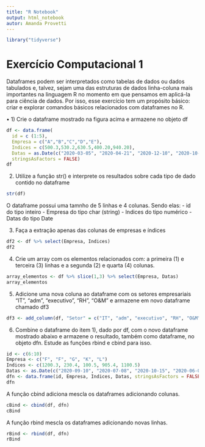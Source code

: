 ```yaml
---
title: "R Notebook"
output: html_notebook
autor: Amanda Provetti
---
```


```r
library("tidyverse")
```


# Exercício Computacional 1 #
Dataframes podem ser interpretados como tabelas de dados ou dados tabulados e, talvez, sejam uma
das estruturas de dados linha-coluna mais importantes na linguagem R no momento em que pensamos
em aplicá-la para ciência de dados. Por isso, esse exercício tem um propósito básico: criar e explorar
comandos básicos relacionados com dataframes no R.

• 1) Crie o dataframe mostrado na figura acima e armazene no objeto df
```r
df <- data.frame(
  id = c (1:5),
  Empresa = c("A","B","C","D","E"),
  Indices = c(500.3,530.2,630.5,400.20,940.20),
  Datas = as.Date(c("2020-03-05", "2020-04-21", "2020-12-10", "2020-10-15","2020-09-20")),
  stringsAsFactors = FALSE)
df
```
 
2) Utilize a função str() e interprete os resultados sobre cada tipo de dado contido no dataframe

```r
str(df)
```

 O dataframe possui uma tamnho de 5 linhas e 4 colunas. Sendo elas:
  - id  do tipo inteiro
  - Empresa do tipo char (string)
  - Indices do tipo numérico
  - Datas do tipo Date
  
3) Faça a extração apenas das colunas de empresas e índices
```r
df2 <- df %>% select(Empresa, Indices)
df2

```

4) Crie um array com os elementos relacionados com: a primeira (1) e terceira (3) linhas e a
segunda (2) e quarta (4) colunas.

```r
array_elementos <- df %>% slice(1,3) %>% select(Empresa, Datas)
array_elementos
```

5) Adicione uma nova coluna ao dataframe com os setores empresariais "IT", "adm", "executivo",
"RH", "O&M" e armazene em novo dataframe chamado df3
```r
df3 <- add_column(df, "Setor" = c("IT", "adm", "executivo", "RH", "O&M"))
```

6) Combine o dataframe do item 1), dado por df, com o novo dataframe mostrado abaixo e
armazene o resultado, também como dataframe, no objeto dfn. Estude as funções rbind e
cbind para isso.

```r
id <- c(6:10)
Empresa <- c("F", "F", "G", "K", "L")
Indices <- c(1200.3, 230.4, 100.5, 905.4, 1100.5)
Datas <- as.Date(c("2020-09-10", "2020-07-08", "2020-10-15", "2020-06-07","2020-02-22"))
dfn <- data.frame(id, Empresa, Indices, Datas, stringsAsFactors = FALSE)
dfn
```

A função cbind adiciona mescla os dataframes adicionando colunas.
```r
cBind <- cbind(df, dfn)
cBind
```

A função rbind mescla os dataframes adicionando novas linhas.
```r
rBind <- rbind(df, dfn)
rBind
```
 

